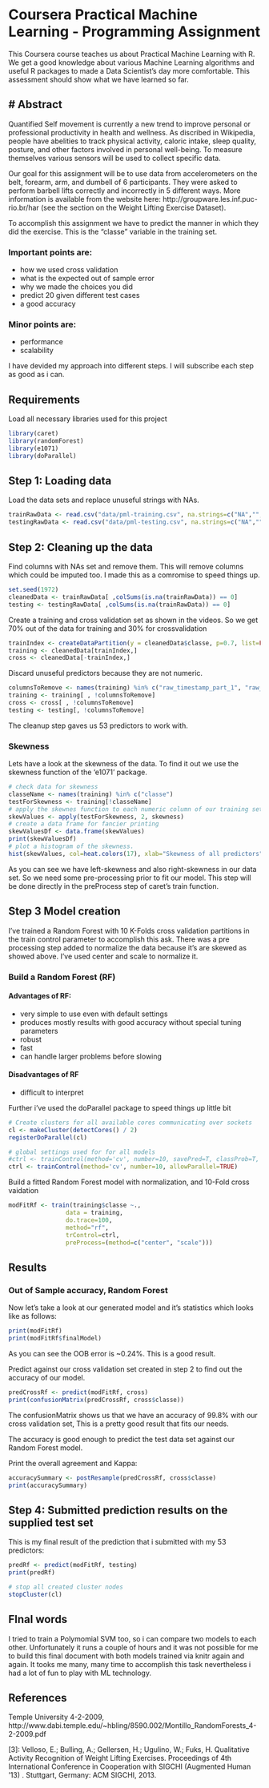 Coursera Practical Machine Learning - Programming Assignment
========================================================

This Coursera course teaches us about Practical Machine Learning with R.
We get a good knowledge about various Machine Learning algorithms and useful R packages to made a Data Scientist's day more comfortable. This assessment should show what we have learned so far.

# Abstract
---------------

Quantified Self movement is currently a new trend to improve personal or professional productivity in health and wellness. As discribed in Wikipedia, people have abelities to track physical activity, caloric intake, sleep quality, posture, and other factors involved in personal well-being.
To measure themselves various sensors will be used to collect specific data.

Our goal for this assignment will be to use data from accelerometers on the belt, forearm, arm, and dumbell of 6 participants. They were asked to perform barbell lifts correctly and incorrectly in 5 different ways. More information is available from the website here: http://groupware.les.inf.puc-rio.br/har (see the section on the Weight Lifting Exercise Dataset).

To accomplish this assignment we have to predict the manner in which they did the exercise. This is the "classe" variable in the training set.

### Important points are:

* how we used cross validation
* what is the expected out of sample error
* why we made the choices you did
* predict 20 given different test cases
* a good accuracy

### Minor points are:

* performance
* scalability

I have devided my approach into different steps. I will subscribe each step as good as i can.

## Requirements
Load all necessary libraries used for this project
```r
library(caret)
library(randomForest)
library(e1071)
library(doParallel)
```

## Step 1: Loading data
Load the data sets and replace unuseful strings with NAs.
```r
trainRawData <- read.csv("data/pml-training.csv", na.strings=c("NA","", "#DIV/0!"))
testingRawData <- read.csv("data/pml-testing.csv", na.strings=c("NA","", "#DIV/0!"))
```

## Step 2: Cleaning up the data

Find columns with NAs set and remove them. This will remove columns which could be imputed too.
I made this as a comromise to speed things up.
```r
set.seed(1972)
cleanedData <- trainRawData[ ,colSums(is.na(trainRawData)) == 0]
testing <- testingRawData[ ,colSums(is.na(trainRawData)) == 0]
```

Create a training and cross validation set as shown in the videos.
So we get 70% out of the data for training and 30% for crossvalidation
```r
trainIndex <- createDataPartition(y = cleanedData$classe, p=0.7, list=FALSE) # 3927 rows
training <- cleanedData[trainIndex,]
cross <- cleanedData[-trainIndex,]
```

Discard unuseful predictors because they are not numeric.
```r
columnsToRemove <- names(training) %in% c("raw_timestamp_part_1", "raw_timestamp_part_2", "cvtd_timestamp", "X", "user_name", "new_window")
training <- training[ , !columnsToRemove]
cross <- cross[ , !columnsToRemove]
testing <- testing[, !columnsToRemove]
```

The cleanup step gaves us 53 predictors to work with.

### Skewness
Lets have a look at the skewness of the data. To find it out we use the skewness function of the 'e1071' package.
```r
# check data for skewness
classeName <- names(training) %in% c("classe") 
testForSkewness <- training[!classeName]
# apply the skewnes function to each numeric column of our training set
skewValues <- apply(testForSkewness, 2, skewness)
# create a data frame for fancier printing
skewValuesDf <- data.frame(skewValues)
print(skewValuesDf)
# plot a histogram of the skewness.
hist(skewValues, col=heat.colors(17), xlab="Skewness of all predictors", breaks=20)
```

As you can see we have left-skewness and also right-skewness in our data set. So we need some pre-processing prior to fit our model.
This step will be done directly in the preProcess step of caret's train function.

## Step 3 Model creation

I've trained a Random Forest with 10 K-Folds cross validation partitions in the train control parameter to accomplish this ask.
There was a pre processing step added to normalize the data because it's are skewed as showed above. I've used center and scale to normalize it.

### Build a Random Forest (RF)

#### Advantages of RF:
* very simple to use even with default settings
* produces mostly results with good accuracy without special tuning parameters
* robust
* fast
* can handle larger problems before slowing

#### Disadvantages of RF
* difficult to interpret

Further i've used the doParallel package to speed things up little bit

```r
# Create clusters for all available cores communicating over sockets
cl <- makeCluster(detectCores() / 2)
registerDoParallel(cl)

# global settings used for for all models
#ctrl <- trainControl(method='cv', number=10, savePred=T, classProb=T, verboseIter=T)
ctrl <- trainControl(method='cv', number=10, allowParallel=TRUE)
```

Build a fitted Random Forest model with normalization, and 10-Fold cross vaidation

```r
modFitRf <- train(training$classe ~.,
                data = training,
                do.trace=100,
                method="rf",
                trControl=ctrl,
                preProcess=(method=c("center", "scale")))
```

## Results

### Out of Sample accuracy, Random Forest

Now let's take a look at our generated model and it's statistics which looks like as follows:

```r
print(modFitRf)
print(modFitRf$finalModel)
```

As you can see the OOB error is ~0.24%. This is a good result.

Predict against our cross validation set created in step 2 to find out the accuracy of our model.
```r

predCrossRf <- predict(modFitRf, cross)
print(confusionMatrix(predCrossRf, cross$classe))
```

The confusionMatrix shows us that we have an accuracy of 99.8% with our cross validation set, This is a pretty good result that fits our needs.

The accuracy is good enough to predict the test data set against our Random Forest model.


Print the overall agreement and Kappa:
```r
accuracySummary <- postResample(predCrossRf, cross$classe)
print(accuracySummary)
```


## Step 4: Submitted prediction results on the supplied test set 

This is my final result of the prediction that i submitted with my 53 predictors:
```r
predRf <- predict(modFitRf, testing)
print(predRf)

# stop all created cluster nodes
stopCluster(cl)

```

## FInal words

I tried to train a Polymomial SVM too, so i can compare two models to each other. Unfortunately it runs a couple of hours and it was not possible for me to build this final document with both models trained via knitr again and again.
It tooks me many, many time to accomplish this task nevertheless i had a lot of fun to play with ML technology.

## References

[1]: http://groupware.les.inf.puc-rio.br/har, Data sets for Human Activity Recognition

[2]: Albert A. Montillo, Ph.D., Guest lecture: Statistical Foundations of Data Analysis
Temple University 4-2-2009, http://www.dabi.temple.edu/~hbling/8590.002/Montillo_RandomForests_4-2-2009.pdf

[3]: Velloso, E.; Bulling, A.; Gellersen, H.; Ugulino, W.; Fuks, H. Qualitative Activity Recognition of Weight Lifting Exercises. Proceedings of 4th International Conference in Cooperation with SIGCHI (Augmented Human '13) . Stuttgart, Germany: ACM SIGCHI, 2013.

[4]: Kuhn, M.; Johnson, K. Applied Predictive Modeing, Springer 2013
